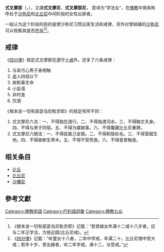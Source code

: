 {{佛教}}
'''式叉摩那'''（{{lang-pi|Sikkhamana}}，{{lang-sa|Śikṣamāṇā}}），又譯'''式叉摩尼'''、'''式叉摩那尼'''， 意译为“学法女”，在[[佛教|佛教]]中用来称呼处于[[沙弥尼|沙弥尼]]和[[比丘尼|比丘尼]]中间阶段的女性出家者。

一般认为这个阶段的目的是使沙弥尼习惯出家生活和戒律，另外对曾结婚的[[沙弥尼|沙弥尼]]可以观察其是否[[妊娠|怀孕]]<ref>《根本说一切有部苾刍尼毗奈耶》记载：“若曾嫁女年满十二或十八岁者，应与二年正学法，方授近圆(比丘尼戒)。</ref><ref>《[[四分律|四分律]]》记载：“听童女十八者，二年中学戒，年满二十，比丘尼僧中受大戒；若年十岁，曾出嫁者，听二年学戒，满十二，与受戒。”</ref>。

==戒律==
《[[四分律|四分律]]》规定式叉摩那在遵守[[十戒_(佛教)|十戒]]外，还多了六条戒律：
# 与染污心男子身相触
# 盗人四钱以下
# 故断畜生命
# 小妄语
# 非时食
# 饮酒

《根本说一切有部苾刍尼毗奈耶》的规定有所不同：
# 式叉摩尼六法：一、不得独在道行。二、不得独渡河水。三、不得触丈夫身。四、不得与男子同宿。五、不得为媒嫁事。六、不得覆藏比丘尼重罪。
# 式叉摩尼六随法：一、不得捉属己金银。二、不得剃隐处毛。三、不得垦掘生地。四、不得故断生草木。五、不得不受而食。六、不得食曾触食。

== 相关条目==
*[[比丘|比丘]]
*[[比丘尼|比丘尼]]
*[[沙彌尼|沙彌尼]]

==參考文獻==
{{reflist}}
{{七众}}
[[Category:佛教術語|Category:佛教術語]]
[[Category:巴利語詞彙|Category:巴利語詞彙]]
[[Category:佛教七众|Category:佛教七众]]